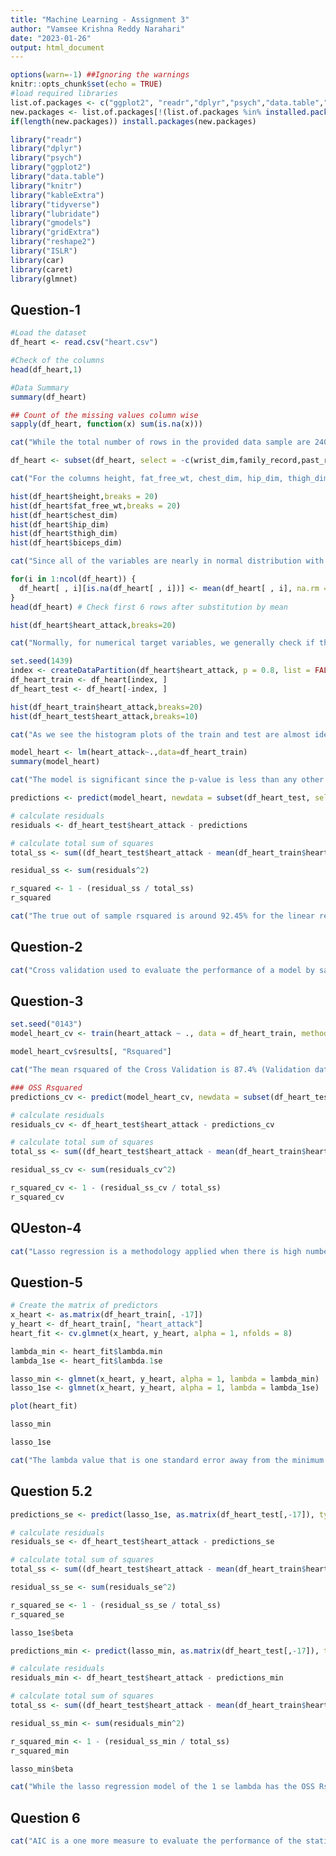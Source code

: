 ```yaml
---
title: "Machine Learning - Assignment 3"
author: "Vamsee Krishna Reddy Narahari"
date: "2023-01-26"
output: html_document
---
```


```r
options(warn=-1) ##Ignoring the warnings
knitr::opts_chunk$set(echo = TRUE)
#load required libraries
list.of.packages <- c("ggplot2", "readr","dplyr","psych","data.table","knitr","kableExtra","tidyverse","lubridate","gmodels","gridExtra","reshape2","rsample")
new.packages <- list.of.packages[!(list.of.packages %in% installed.packages()[,"Package"])]
if(length(new.packages)) install.packages(new.packages)

library("readr")
library("dplyr")
library("psych")
library("ggplot2")
library("data.table")
library("knitr")
library("kableExtra")
library("tidyverse")
library("lubridate")
library("gmodels")
library("gridExtra")
library("reshape2")
library("ISLR")
library(car)
library(caret)
library(glmnet)
```

## Question-1 
```r
#Load the dataset
df_heart <- read.csv("heart.csv")
```

```r
#Check of the columns
head(df_heart,1)
```
```r
#Data Summary
summary(df_heart)
```
```r
## Count of the missing values column wise
sapply(df_heart, function(x) sum(is.na(x)))
```

```r
cat("While the total number of rows in the provided data sample are 240, the columns family_record, past record, wrist_dim are almost empty columns. So we can exclude those columns from the analysis")
```
```r
df_heart <- subset(df_heart, select = -c(wrist_dim,family_record,past_record) )
```



```r
cat("For the columns height, fat_free_wt, chest_dim, hip_dim, thigh_dim, biceps_dim have very few missing values, and all of the missing values are in different observations. So, we could replace the NA values with mean/median for simple analysis based on their distribution")
```

```r
hist(df_heart$height,breaks = 20)
hist(df_heart$fat_free_wt,breaks = 20)
hist(df_heart$chest_dim)
hist(df_heart$hip_dim)
hist(df_heart$thigh_dim)
hist(df_heart$biceps_dim)
```
```r
cat("Since all of the variables are nearly in normal distribution with couple of outliers, we could impute the missing values with mean values")
```


```r

for(i in 1:ncol(df_heart)) {
  df_heart[ , i][is.na(df_heart[ , i])] <- mean(df_heart[ , i], na.rm = TRUE)
}
head(df_heart) # Check first 6 rows after substitution by mean
```


```r
hist(df_heart$heart_attack,breaks=20)
```
```r
cat("Normally, for numerical target variables, we generally check if the distribution of the train and test are representative of the entire sample. So, as of now the heart attack probabilities are on the approximate normal distribution. Randomizing the sample subsetting and checking the their distributions would be enough in this scenario")
```


```r
set.seed(1439)
index <- createDataPartition(df_heart$heart_attack, p = 0.8, list = FALSE)
df_heart_train <- df_heart[index, ]
df_heart_test <- df_heart[-index, ]
```

```r
hist(df_heart_train$heart_attack,breaks=20)
hist(df_heart_test$heart_attack,breaks=10)
```

```r
cat("As we see the histogram plots of the train and test are almost identitical the original sample")
```

```r
model_heart <- lm(heart_attack~.,data=df_heart_train)
summary(model_heart)
```

```r
cat("The model is significant since the p-value is less than any other significant value. An R-squared value of 0.9325 means that 93.25% of the variation in heart attacks is explained by the independent variables in the model. The independent variables weight, neck_dim, chest_dim, abdom_dim, thigh_dim and knee_dim are significant at 5% level of significance.")
```

```r
predictions <- predict(model_heart, newdata = subset(df_heart_test, select = -c(heart_attack)))

# calculate residuals
residuals <- df_heart_test$heart_attack - predictions

# calculate total sum of squares
total_ss <- sum((df_heart_test$heart_attack - mean(df_heart_train$heart_attack))^2)

residual_ss <- sum(residuals^2)

r_squared <- 1 - (residual_ss / total_ss)
r_squared
```
```r
cat("The true out of sample rsquared is around 92.45% for the linear regression model")
```
## Question-2
```r
cat("Cross validation used to evaluate the performance of a model by sampling the data into training and test sets multiple times. CV method is also applied for complex models parameter tuning. Some of the well known methods are K-fold CV, where K-1 folds are used to train the model and 1 fold is used to test the model on the data. It would ideally provide much more confidence on the model since we are having chekcing the every data point in the dataset to be train and test and evaluating the performanc of the model\nThe key problems associated with the CV are heavy computation requried, if the dataset is to big and it involves transformers and vectors as the features, it would require lot of computation power. Heavy computation inturn is expensive and time-consuming. There can be high variation in a large sample in the performances of the models due to the variability in the sample subsetting.")
```

## Question-3
```r
set.seed("0143")
model_heart_cv <- train(heart_attack ~ ., data = df_heart_train, method = "lm", trControl = trainControl(method = "cv", number = 8))
```

```r
model_heart_cv$results[, "Rsquared"]
```
```r
cat("The mean rsquared of the Cross Validation is 87.4% (Validation dataset Rsquared). Since there is a decent drop in the rsquared from the original training rsquared and test rsquared it might be possible that the model is overfitting to the data and capturing the unnecessary noise in the data. We might have to apply regularization methodologies to overcome the issue.")
```
```r
### OSS Rsquared
predictions_cv <- predict(model_heart_cv, newdata = subset(df_heart_test, select = -c(heart_attack)))

# calculate residuals
residuals_cv <- df_heart_test$heart_attack - predictions_cv

# calculate total sum of squares
total_ss <- sum((df_heart_test$heart_attack - mean(df_heart_train$heart_attack))^2)

residual_ss_cv <- sum(residuals_cv^2)

r_squared_cv <- 1 - (residual_ss_cv / total_ss)
r_squared_cv
```


## QUeston-4

```r
cat("Lasso regression is a methodology applied when there is high number of explanatory variables in the dataset and to avoid overfitting the model. In simple terms, the lasso regression adds a additional cost term i.e. absolute value of the coefficients to penalize the less important coefficients and shrink them to zero.  The absolute value of the coefficient is multiplied with lambda and added to the cost function (SSE). When the lambda increases the larger the penalization of the absolute of the coefficients.\nIt's much better than the anyother feature selection processes such as Forward, Backward etc because its automatic selects the best features to fit the model.\nOne problem with the lasso might be we might miss out on some of the significant features due to high correlation with another variable.\nThe regularization might be highly dependent on the lambda selected")
```
## Question-5
```r
# Create the matrix of predictors
x_heart <- as.matrix(df_heart_train[, -17])
y_heart <- df_heart_train[, "heart_attack"]
heart_fit <- cv.glmnet(x_heart, y_heart, alpha = 1, nfolds = 8)

lambda_min <- heart_fit$lambda.min
lambda_1se <- heart_fit$lambda.1se

lasso_min <- glmnet(x_heart, y_heart, alpha = 1, lambda = lambda_min)
lasso_1se <- glmnet(x_heart, y_heart, alpha = 1, lambda = lambda_1se)
```

```r
plot(heart_fit)
```



```r
lasso_min
```

```r
lasso_1se
```

```r
cat("The lambda value that is one standard error away from the minimum of the mean cross-validated error can be choosen since this model might be balancing the trade-off between the model complexity and its performance. The model at the minimum can be sometimes overfit to the data and can't be great generalizer for the unseen data. Moreover the number of features used in the minimum lambda model will be lot more than the 1se model therefore increasing the complexity of the minimum model. Explicitly here the minimum lasso model is having parameters of 7 but the 1se lasso model is having parameters of 5. Although there isn't difference in the rsquared, we are getting a simpler model in the 1 se lasso model.")
```

## Question 5.2
```r
predictions_se <- predict(lasso_1se, as.matrix(df_heart_test[,-17]), type = "response")

# calculate residuals
residuals_se <- df_heart_test$heart_attack - predictions_se

# calculate total sum of squares
total_ss <- sum((df_heart_test$heart_attack - mean(df_heart_train$heart_attack))^2)

residual_ss_se <- sum(residuals_se^2)

r_squared_se <- 1 - (residual_ss_se / total_ss)
r_squared_se
```
```r
lasso_1se$beta
```

```r
predictions_min <- predict(lasso_min, as.matrix(df_heart_test[,-17]), type = "response")

# calculate residuals
residuals_min <- df_heart_test$heart_attack - predictions_min

# calculate total sum of squares
total_ss <- sum((df_heart_test$heart_attack - mean(df_heart_train$heart_attack))^2)

residual_ss_min <- sum(residuals_min^2)

r_squared_min <- 1 - (residual_ss_min / total_ss)
r_squared_min
```
```r
lasso_min$beta
```


```r
cat("While the lasso regression model of the 1 se lambda has the OSS Rsquared of 85.17% and min lambda has the OSS Rsquared of the 88.24%, although lasso models doesn't have lesser Rsquared than the normal regression model and CV model which has around 92% OSS Rsquared. Since we have only 5 parameters and getting a decent Rsquared, from the explanation of the above where we would prefer a simpler model but not an optimal one.")
```


## Question 6
```r
cat("AIC is a one more measure to evaluate the performance of the statistical model. So it is calculated by adding 2*degrees of freedom to the deviance. So, at the end it becomes a relative measure to the other models during the feature selection process, where degrees of freedom is the number of parameters in the given model. So if we have large number of parameters i.e. in case of BigData, we might overfit the model since due to the large parameters the df would increase drastically and AIC, in the process of minimizing the AIC, we might overfit the model to the given data. In these scenarios to avoid the overfit we can use the corrected AIC, where the cost function or AIC function added by factoring in the sample size and its difference with the number of parameters.")
```

